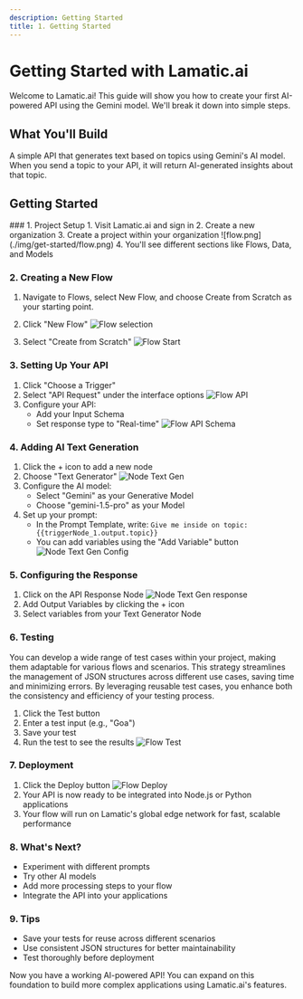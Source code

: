 ```yaml
---
description: Getting Started
title: 1. Getting Started
---
```


# Getting Started with Lamatic.ai

Welcome to Lamatic.ai! This guide will show you how to create your first AI-powered API using the Gemini model. We'll break it down into simple steps.

## What You'll Build
A simple API that generates text based on topics using Gemini's AI model. When you send a topic to your API, it will return AI-generated insights about that topic.

## Getting Started

<Steps>
### 1. Project Setup
1. Visit Lamatic.ai and sign in
2. Create a new organization
3. Create a project within your organization
![flow.png](./img/get-started/flow.png)
4. You'll see different sections like Flows, Data, and Models

### 2. Creating a New Flow
1. Navigate to Flows, select New Flow, and choose Create from Scratch as your starting point.

2. Click "New Flow"
![Flow selection](./img/get-started/flow-selection.png)
3. Select "Create from Scratch"
![Flow Start](./img/get-started/flow-start.png)

### 3. Setting Up Your API
1. Click "Choose a Trigger"
2. Select "API Request" under the interface options
   ![Flow API](./img/get-started/flow-api.png)
3. Configure your API:
   - Add your Input Schema
   - Set response type to "Real-time"
   ![Flow API Schema](./img/get-started/flow-api-schema.png)

### 4. Adding AI Text Generation
1. Click the + icon to add a new node
2. Choose "Text Generator"
   ![Node Text Gen](./img/get-started/node-text-gen.png)
3. Configure the AI model:
   - Select "Gemini" as your Generative Model
   - Choose "gemini-1.5-pro" as your Model
4. Set up your prompt:
   - In the Prompt Template, write: `Give me inside on topic: {{triggerNode_1.output.topic}}`
   - You can add variables using the "Add Variable" button
   ![Node Text Gen Config](./img/get-started/node-text-gen-config.png)

### 5. Configuring the Response
1. Click on the API Response Node
![Node Text Gen response](./img/get-started/node-text-gen-response.png)
2. Add Output Variables by clicking the + icon
3. Select variables from your Text Generator Node

### 6. Testing
You can develop a wide range of test cases within your project, making them adaptable for various flows and scenarios. This strategy streamlines the management of JSON structures across different use cases, saving time and minimizing errors. By leveraging reusable test cases, you enhance both the consistency and efficiency of your testing process.

1. Click the Test button
2. Enter a test input (e.g., "Goa")
3. Save your test
4. Run the test to see the results
![Flow Test](./img/get-started/flow-test-1.png)

### 7. Deployment
1. Click the Deploy button
![Flow Deploy](./img/get-started/deploy.png)
2. Your API is now ready to be integrated into Node.js or Python applications
3. Your flow will run on Lamatic's global edge network for fast, scalable performance

### 8. What's Next?
- Experiment with different prompts
- Try other AI models
- Add more processing steps to your flow
- Integrate the API into your applications


### 9. Tips
- Save your tests for reuse across different scenarios
- Use consistent JSON structures for better maintainability
- Test thoroughly before deployment
</Steps>


Now you have a working AI-powered API! You can expand on this foundation to build more complex applications using Lamatic.ai's features.












